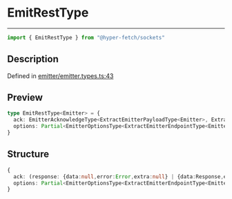 

# EmitRestType

<div class="api-docs__separator" data-reactroot="">

---

</div><div class="api-docs__import" data-reactroot="">

```ts
import { EmitRestType } from "@hyper-fetch/sockets"
```

</div><div class="api-docs__section">

## Description

</div><div class="api-docs__description"><span class="api-docs__do-not-parse">



</span></div><p class="api-docs__definition">

Defined in [emitter/emitter.types.ts:43](https://github.com/BetterTyped/hyper-fetch/blob/cc329b91/packages/sockets/src/emitter/emitter.types.ts#L43)

</p><div class="api-docs__section">

## Preview

</div><div class="api-docs__preview type">

```ts
type EmitRestType<Emitter> = {
  ack: EmitterAcknowledgeType<ExtractEmitterPayloadType<Emitter>, ExtractEmitterAdapterType<Emitter>>; 
  options: Partial<EmitterOptionsType<ExtractEmitterEndpointType<Emitter>, ExtractEmitterAdapterType<Emitter>>>; 
}
```

</div><div class="api-docs__section">

## Structure

</div><div class="api-docs__returns">

```ts
{
  ack: (response: {data:null,error:Error,extra:null} | {data:Response,error:null,extra:ExtractSocketExtraType<AdapterType>}) => void;
  options: Partial<EmitterOptionsType<ExtractEmitterEndpointType<Emitter>, ExtractEmitterAdapterType<Emitter>>>;
}
```

</div>